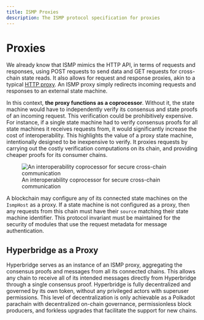 ```yaml
---
title: ISMP Proxies
description: The ISMP protocol specification for proxies
---
```


# Proxies

We already know that ISMP mimics the HTTP API, in terms of requests and responses, using POST requests to send data and GET requests for cross-chain state reads. It also allows for request and response proxies, akin to a typical [HTTP proxy](https://en.wikipedia.org/wiki/Proxy_server). An ISMP proxy simply redirects incoming requests and responses to an external state machine.

In this context, **the proxy functions as a coprocessor**. Without it, the state machine would have to independently verify its consensus and state proofs of an incoming request. This verification could be prohibitively expensive. For instance, if a single state machine had to verify consensus proofs for all state machines it receives requests from, it would significantly increase the cost of interoperability. This highlights the value of a proxy state machine, intentionally designed to be inexpensive to verify. It proxies requests by carrying out the costly verification computations on its chain, and providing cheaper proofs for its consumer chains.

<figure>
  <img
    src="/coprocessor.svg"
    alt="An interoperability coprocessor for secure cross-chain communication"
  />
  <figcaption>
    An interoperability coprocessor for secure cross-chain communication
  </figcaption>
</figure>

A blockchain may configure any of its connected state machines on the `IsmpHost` as a proxy. If a state machine is not configured as a proxy, then any requests from this chain must have their `source` matching their state machine identifier. This protocol invariant must be maintained for the security of modules that use the request metadata for message authentication.

## Hyperbridge as a Proxy

Hyperbridge serves as an instance of an ISMP proxy, aggregating the consensus proofs and messages from all its connected chains. This allows any chain to receive all of its intended messages directly from Hyperbridge through a single consensus proof. Hyperbridge is fully decentralized and governed by its own token, without any privileged actors with superuser permissions. This level of decentralization is only achievable as a Polkadot parachain with decentralized on-chain governance, permissionless block producers, and forkless upgrades that facilitate the support for new chains.
